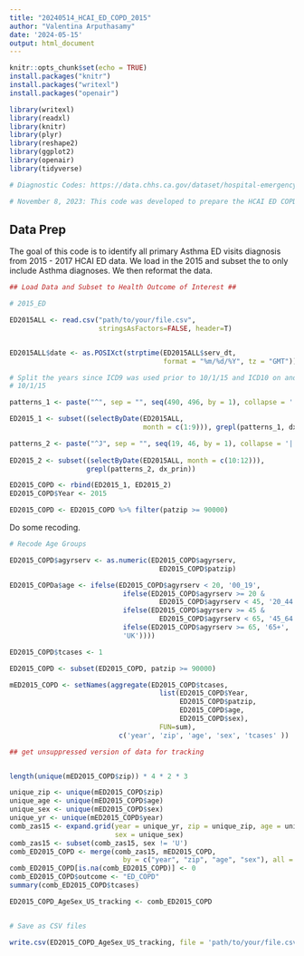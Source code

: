 ---
title: "20240514_HCAI_ED_COPD_2015"
author: "Valentina Arputhasamy"
date: '2024-05-15'
output: html_document
---

```{r setup, include=FALSE}
knitr::opts_chunk$set(echo = TRUE)
install.packages("knitr")
install.packages("writexl")
install.packages("openair")

library(writexl)
library(readxl)
library(knitr)
library(plyr)
library(reshape2)
library(ggplot2)
library(openair)
library(tidyverse)

# Diagnostic Codes: https://data.chhs.ca.gov/dataset/hospital-emergency-department-diagnosis-procedure-and-external-cause-codes

# November 8, 2023: This code was developed to prepare the HCAI ED COPD (and allied conditions) data for analysis. We will stratify by age (0-19; 20 - 44; 45 - 64; 65+) and sex (M, F) and merge 2016 with 2017 to sum total COPD (and allied conditions) ED visits by zip. ED visits in the ED file are treat and release only and do not include the ED visits that get hospitalized.  
```


## Data Prep 

The goal of this code is to identify all primary Asthma ED visits diagnosis from 2015 - 2017 HCAI ED data. We load in the 2015 and subset the to only include Asthma diagnoses. We then reformat the data. 

```{r setup, include=FALSE}

## Load Data and Subset to Health Outcome of Interest ##

# 2015_ED

ED2015ALL <- read.csv("path/to/your/file.csv", 
                      stringsAsFactors=FALSE, header=T) 


ED2015ALL$date <- as.POSIXct(strptime(ED2015ALL$serv_dt, 
                                      format = "%m/%d/%Y", tz = "GMT"))  

# Split the years since ICD9 was used prior to 10/1/15 and ICD10 on and after 
# 10/1/15

patterns_1 <- paste("^", sep = "", seq(490, 496, by = 1), collapse = '|')

ED2015_1 <- subset((selectByDate(ED2015ALL, 
                                 month = c(1:9))), grepl(patterns_1, dx_prin))

patterns_2 <- paste("^J", sep = "", seq(19, 46, by = 1), collapse = '|')
  
ED2015_2 <- subset((selectByDate(ED2015ALL, month = c(10:12))), 
                   grepl(patterns_2, dx_prin))

ED2015_COPD <- rbind(ED2015_1, ED2015_2)
ED2015_COPD$Year <- 2015

ED2015_COPD <- ED2015_COPD %>% filter(patzip >= 90000)

```

Do some recoding. 

```{r setup, include=FALSE}

# Recode Age Groups

ED2015_COPD$agyrserv <- as.numeric(ED2015_COPD$agyrserv, 
                                     ED2015_COPD$patzip)

ED2015_COPDa$age <- ifelse(ED2015_COPD$agyrserv < 20, '00_19',
                            ifelse(ED2015_COPD$agyrserv >= 20 & 
                                     ED2015_COPD$agyrserv < 45, '20_44',
                            ifelse(ED2015_COPD$agyrserv >= 45 & 
                                     ED2015_COPD$agyrserv < 65, '45_64',
                            ifelse(ED2015_COPD$agyrserv >= 65, '65+',
                            'UK'))))

ED2015_COPD$tcases <- 1

ED2015_COPD <- subset(ED2015_COPD, patzip >= 90000)

mED2015_COPD <- setNames(aggregate(ED2015_COPD$tcases, 
                                     list(ED2015_COPD$Year, 
                                          ED2015_COPD$patzip, 
                                          ED2015_COPD$age, 
                                          ED2015_COPD$sex), 
                                     FUN=sum), 
                           c('year', 'zip', 'age', 'sex', 'tcases' ))

## get unsuppressed version of data for tracking


length(unique(mED2015_COPD$zip)) * 4 * 2 * 3

unique_zip <- unique(mED2015_COPD$zip)
unique_age <- unique(mED2015_COPD$age)
unique_sex <- unique(mED2015_COPD$sex)
unique_yr <- unique(mED2015_COPD$year)
comb_zas15 <- expand.grid(year = unique_yr, zip = unique_zip, age = unique_age,
                          sex = unique_sex)
comb_zas15 <- subset(comb_zas15, sex != 'U')
comb_ED2015_COPD <- merge(comb_zas15, mED2015_COPD,
                            by = c("year", "zip", "age", "sex"), all = TRUE)
comb_ED2015_COPD[is.na(comb_ED2015_COPD)] <- 0
comb_ED2015_COPD$outcome <- "ED_COPD"
summary(comb_ED2015_COPD$tcases)

ED2015_COPD_AgeSex_US_tracking <- comb_ED2015_COPD


# Save as CSV files

write.csv(ED2015_COPD_AgeSex_US_tracking, file = 'path/to/your/file.csv')
```
